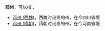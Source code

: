 '''邓州'''，可以指：
*[[邓州_(西魏)|邓州 (西魏)]]，西魏时设置的州，在今四川省境
*[[邓州_(隋朝)|邓州 (隋朝)]]，隋朝时设置的州，在今河南省境

{{Disambig|D|Cat=二字中国州名消歧义}}
